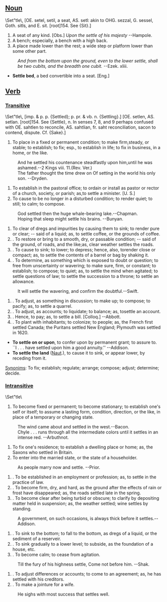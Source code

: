 ==[[Noun]]==
<nowiki>\Set"tle\</nowiki>, [OE. setel, setil, a seat, AS. setl: akin
to OHG. sezzal, G. sessel, Goth. sitls, and E. sit.
[root]154. See {Sit}.]
#A seat of any kind. [Obs.] ''Upon the settle of his majesty'' --Hampole.
#A bench; especially, a bench with a high back.
#A place made lower than the rest; a wide step or platform lower than some other part.
:''And from the bottom upon the ground, even to the lower settle, shall be two cubits, and the breadth one cubit.'' --Ezek. xliii.
*'''Settle bed''', a bed convertible into a seat. [Eng.]
== [[Verb]] ==
===[[Transitive]]===
<nowiki>\Set"tle\</nowiki>,  [imp. & p. p. {Settled}; p. pr. & vb. n.
{Settling}.] [OE. setlen, AS. setlan. [root]154. See
{Settle}, n. In senses 7, 8, and 9 perhaps confused with OE.
sahtlen to reconcile, AS. sahtlian, fr. saht reconciliation,
sacon to contend, dispute. Cf. {Sake}.]
#To place in a fixed or permanent condition; to make firm,steady, or stable; to establish; to fix; esp., to establish in life; to fix in business, in a home, or the like.
:And he settled his countenance steadfastly upon him,until he was ashamed.--2 Kings viii. 11.(Rev. Ver.)
:The father thought the time drew on Of setting in the world his only son. --Dryden.
#To establish in the pastoral office; to ordain or install as pastor or rector of a church, society, or parish; as,to settle a minister. [U. S.]
#To cause to be no longer in a disturbed condition; to render quiet; to still; to calm; to compose.
:God settled then the huge whale-bearing lake.--Chapman.
:Hoping that sleep might settle his brains. --Bunyan.
#To clear of dregs and impurities by causing them to sink; to render pure or clear; -- said of a liquid; as, to settle coffee, or the grounds of coffee.
#. To restore or bring to a smooth, dry, or passable condition; -- said of the ground, of roads, and the like;as, clear weather settles the roads.
#. To cause to sink; to lower; to depress; hence, also, torender close or compact; as, to settle the contents of a barrel or bag by shaking it.
#. To determine, as something which is exposed to doubt or question; to free from unscertainty or wavering; to make sure, firm, or constant; to establish; to compose; to quiet; as, to settle the mind when agitated; to settle questions of law; to settle the succession to a throne; to settle an allowance.
:It will settle the wavering, and confirm the doubtful.--Swift.
#. To adjust, as something in discussion; to make up; to compose; to pacify; as, to settle a quarrel.
#. To adjust, as accounts; to liquidate; to balance; as, tosettle an account.
#. Hence, to pay; as, to settle a bill. [Colloq.] --Abbott.
#. To plant with inhabitants; to colonize; to people; as, the French first settled Canada; the Puritans settled New England; Plymouth was settled in 1620.
*'''To settle on or upon''', to confer upon by permanent grant; to assure to. ``I . . . have settled upon him a good annuity.'' --Addison.
*'''To settle the land''' ([[Naut]].), to cause it to sink, or appear lower, by receding from it.
[[Synonim]]s: To fix; establish; regulate; arrange; compose; adjust; determine; decide.

===[[Intransitive]]===
<nowiki>\Set"tle\</nowiki>
#To become fixed or permanent; to become stationary; to establish one's self or itself; to assume a lasting form, condition, direction, or the like, in place of a temporary or changing state.
:The wind came about and settled in the west.--Bacon.
:Chyle . . . runs through all the intermediate colors until it settles in an intense red.   --Arbuthnot.
#To fix one's residence; to establish a dwelling place or home; as, the Saxons who settled in Britain.
#To enter into the married state, or the state of a householder.
:As people marry now and settle. --Prior.
#. To be established in an employment or profession; as, to settle in the practice of law.
#. To become firm, dry, and hard, as the ground after the effects of rain or frost have disappeared; as, the roads settled late in the spring.
#. To become clear after being turbid or obscure; to clarify by depositing matter held in suspension; as, the weather settled; wine settles by standing.
:A government, on such occasions, is always thick before it settles.--Addison.
#. To sink to the bottom; to fall to the bottom, as dregs of a liquid, or the sediment of a reserveir.
#. To sink gradually to a lower level; to subside, as the foundation of a house, etc.
#. To become calm; to cease from agitation.
:Till the fury of his highness settle, Come not before him. --Shak.
#. To adjust differences or accounts; to come to an agreement; as, he has settled with his creditors.
#. To make a jointure for a wife.
:He sighs with most success that settles well.